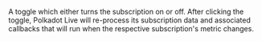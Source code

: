 A toggle which either turns the subscription on or off. After clicking the toggle, Polkadot Live will re-process its subscription data and associated callbacks that will run when the respective subscription's metric changes.


